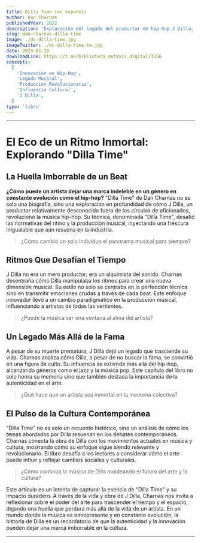 ```yaml
---
title: Dilla Time (en español)
author: Dan Charnas
publishedYear: 2022
description: 'Exploración del legado del productor de hip-hop J Dilla, cuyo estilo "Dilla Time" revolucionó el ritmo y la música. El libro detalla su influencia en la música popular y jazz, y su impacto duradero en la cultura.'
slug: dan-charnas-dilla-time
image: ./dc-dilla-time.jpg
imageTwitter: ./dc-dilla-time-tw.jpg
date: 2024-01-10
downloadLink: https://t.me/biblioteca_metaxis_digital/1356
concepts:
  [
    'Innovación en Hip-Hop',
    'Legado Musical',
    'Producción Revolucionaria',
    'Influencia Cultural',
    'J Dilla',
  ]
type: 'libro'
---
```


---

# El Eco de un Ritmo Inmortal: Explorando "Dilla Time"

## La Huella Imborrable de un Beat

**¿Cómo puede un artista dejar una marca indeleble en un género en constante evolución como el hip-hop?** "Dilla Time" de Dan Charnas no es solo una biografía, sino una exploración en profundidad de cómo J Dilla, un productor relativamente desconocido fuera de los círculos de aficionados, revolucionó la música hip-hop. Su técnica, denominada "Dilla Time", desafió las normativas del ritmo y la producción musical, inyectando una frescura inigualable que aún resuena en la industria.

> ¿Cómo cambió un solo individuo el panorama musical para siempre?

## Ritmos Que Desafían el Tiempo

J Dilla no era un mero productor; era un alquimista del sonido. Charnas desentraña cómo Dilla manipulaba los ritmos para crear una nueva dimensión musical. Su estilo no solo se centraba en la perfección técnica sino en transmitir emociones crudas a través de cada beat. Este enfoque innovador llevó a un cambio paradigmático en la producción musical, influenciando a artistas de todas las vertientes.

> ¿Puede la música ser una ventana al alma del artista?

## Un Legado Más Allá de la Fama

A pesar de su muerte prematura, J Dilla dejó un legado que trasciende su vida. Charnas analiza cómo Dilla, a pesar de no buscar la fama, se convirtió en una figura de culto. Su influencia se extiende más allá del hip-hop, alcanzando géneros como el jazz y la música pop. Este capítulo del libro no solo honra su memoria sino que también destaca la importancia de la autenticidad en el arte.

> ¿Qué hace que un artista sea inmortal en la memoria colectiva?

## El Pulso de la Cultura Contemporánea

"Dilla Time" no es solo un recuento histórico, sino un análisis de cómo los temas abordados por Dilla resuenan en los debates contemporáneos. Charnas conecta la obra de Dilla con los movimientos actuales en música y cultura, mostrando cómo su enfoque sigue siendo relevante y revolucionario. El libro desafía a los lectores a considerar cómo el arte puede influir y reflejar cambios sociales y culturales.

> ¿Cómo continúa la música de Dilla moldeando el futuro del arte y la cultura?

Este artículo es un intento de capturar la esencia de "Dilla Time" y su impacto duradero. A través de la vida y obra de J Dilla, Charnas nos invita a reflexionar sobre el poder del arte para trascender el tiempo y el espacio, dejando una huella que perdura más allá de la vida de un artista. En un mundo donde la música es omnipresente y en constante evolución, la historia de Dilla es un recordatorio de que la autenticidad y la innovación pueden dejar una marca imborrable en la cultura.

---
